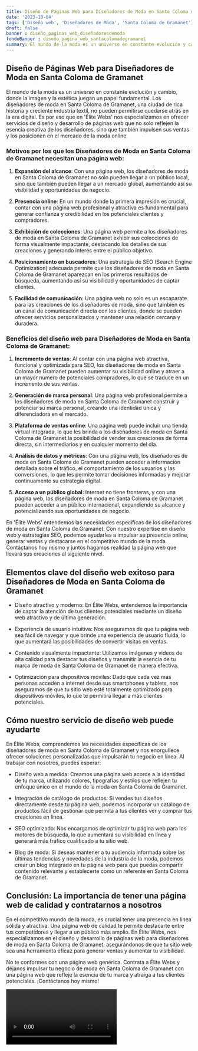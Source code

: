 ```yaml
---
title: Diseño de Páginas Web para Diseñadores de Moda en Santa Coloma de Gramanet
date: '2023-10-04'
tags: ['Diseño web', 'Diseñadores de Moda', 'Santa Coloma de Gramanet']
draft: false
banner : diseño_paginas_web_diseñadoresdemoda
fondoBanner : diseño_pagina_web_santacolomadegramanet
summary: El mundo de la moda es un universo en constante evolución y cambio, donde la imagen y la estética juegan un papel fundamental. Los diseñadores de moda en Santa Coloma de Gramanet, una ciudad de rica historia y creciente industria textil, no pueden permitirse quedarse atrás en la era digital. Es por eso que en 'Élite Webs' nos especializamos en ofrecer servicios de diseño y desarrollo de páginas web que no solo reflejen la esencia creativa de los diseñadores, sino que también impulsen sus ventas y los posicionen en el mercado de la moda online.
---
```


## Diseño de Páginas Web para Diseñadores de Moda en Santa Coloma de Gramanet

El mundo de la moda es un universo en constante evolución y cambio, donde la imagen y la estética juegan un papel fundamental. Los diseñadores de moda en Santa Coloma de Gramanet, una ciudad de rica historia y creciente industria textil, no pueden permitirse quedarse atrás en la era digital. Es por eso que en 'Élite Webs' nos especializamos en ofrecer servicios de diseño y desarrollo de páginas web que no solo reflejen la esencia creativa de los diseñadores, sino que también impulsen sus ventas y los posicionen en el mercado de la moda online.

### Motivos por los que los Diseñadores de Moda en Santa Coloma de Gramanet necesitan una página web:

1. **Expansión del alcance**: Con una página web, los diseñadores de moda en Santa Coloma de Gramanet no solo pueden llegar a un público local, sino que también pueden llegar a un mercado global, aumentando así su visibilidad y oportunidades de negocio.

2. **Presencia online**: En un mundo donde la primera impresión es crucial, contar con una página web profesional y atractiva es fundamental para generar confianza y credibilidad en los potenciales clientes y compradores.

3. **Exhibición de colecciones**: Una página web permite a los diseñadores de moda en Santa Coloma de Gramanet exhibir sus colecciones de forma visualmente impactante, destacando los detalles de sus creaciones y generando interés entre el público objetivo.

4. **Posicionamiento en buscadores**: Una estrategia de SEO (Search Engine Optimization) adecuada permite que los diseñadores de moda en Santa Coloma de Gramanet aparezcan en los primeros resultados de búsqueda, aumentando así su visibilidad y oportunidades de captar clientes.

5. **Facilidad de comunicación**: Una página web no solo es un escaparate para las creaciones de los diseñadores de moda, sino que también es un canal de comunicación directa con los clientes, donde se pueden ofrecer servicios personalizados y mantener una relación cercana y duradera.

### Beneficios del diseño web para Diseñadores de Moda en Santa Coloma de Gramanet:

1. **Incremento de ventas**: Al contar con una página web atractiva, funcional y optimizada para SEO, los diseñadores de moda en Santa Coloma de Gramanet pueden aumentar su visibilidad online y atraer a un mayor número de potenciales compradores, lo que se traduce en un incremento de sus ventas.

2. **Generación de marca personal**: Una página web profesional permite a los diseñadores de moda en Santa Coloma de Gramanet construir y potenciar su marca personal, creando una identidad única y diferenciadora en el mercado.

3. **Plataforma de ventas online**: Una página web puede incluir una tienda virtual integrada, lo que les brinda a los diseñadores de moda en Santa Coloma de Gramanet la posibilidad de vender sus creaciones de forma directa, sin intermediarios y en cualquier momento del día.

4. **Análisis de datos y métricas**: Con una página web, los diseñadores de moda en Santa Coloma de Gramanet pueden acceder a información detallada sobre el tráfico, el comportamiento de los usuarios y las conversiones, lo que les permite tomar decisiones informadas y mejorar continuamente su estrategia digital.

5. **Acceso a un público global**: Internet no tiene fronteras, y con una página web, los diseñadores de moda en Santa Coloma de Gramanet pueden acceder a un público internacional, expandiendo su alcance y potencializando sus oportunidades de negocio.

En 'Élite Webs' entendemos las necesidades específicas de los diseñadores de moda en Santa Coloma de Gramanet. Con nuestro expertise en diseño web y estrategias SEO, podemos ayudarles a impulsar su presencia online, generar ventas y destacarse en el competitivo mundo de la moda. Contáctanos hoy mismo y juntos hagamos realidad la página web que llevará sus creaciones al siguiente nivel.

<GifSeo />

<Cta />

## Elementos clave del diseño web exitoso para Diseñadores de Moda en Santa Coloma de Gramanet

- Diseño atractivo y moderno: En Élite Webs, entendemos la importancia de captar la atención de tus clientes potenciales mediante un diseño web atractivo y de última generación.

- Experiencia de usuario intuitiva: Nos aseguramos de que tu página web sea fácil de navegar y que brinde una experiencia de usuario fluida, lo que aumentará las posibilidades de convertir visitas en ventas.

- Contenido visualmente impactante: Utilizamos imágenes y videos de alta calidad para destacar tus diseños y transmitir la esencia de tu marca de moda de Santa Coloma de Gramanet de manera efectiva.

- Optimización para dispositivos móviles: Dado que cada vez más personas acceden a internet desde sus smartphones y tablets, nos aseguramos de que tu sitio web esté totalmente optimizado para dispositivos móviles, lo que te permitirá llegar a más clientes potenciales.

## Cómo nuestro servicio de diseño web puede ayudarte

En Élite Webs, comprendemos las necesidades específicas de los diseñadores de moda en Santa Coloma de Gramanet y nos enorgullece ofrecer soluciones personalizadas que impulsarán tu negocio en línea. Al trabajar con nosotros, puedes esperar:

- Diseño web a medida: Creamos una página web acorde a la identidad de tu marca, utilizando colores, tipografías y estilos que reflejen tu enfoque único en el mundo de la moda en Santa Coloma de Gramanet.

- Integración de catálogo de productos: Si vendes tus diseños directamente desde tu página web, podemos incorporar un catálogo de productos fácil de gestionar que permita a tus clientes ver y comprar tus creaciones en línea.

- SEO optimizado: Nos encargamos de optimizar tu página web para los motores de búsqueda, lo que aumentará su visibilidad en línea y generará más tráfico cualificado a tu sitio web.

- Blog de moda: Si deseas mantener a tu audiencia informada sobre las últimas tendencias y novedades de la industria de la moda, podemos crear un blog integrado en tu página web para que puedas compartir contenido relevante y establecerte como un referente en Santa Coloma de Gramanet.

## Conclusión: La importancia de tener una página web de calidad y contratarnos a nosotros

En el competitivo mundo de la moda, es crucial tener una presencia en línea sólida y atractiva. Una página web de calidad te permite destacarte entre tus competidores y llegar a un público más amplio. En Élite Webs, nos especializamos en el diseño y desarrollo de páginas web para diseñadores de moda en Santa Coloma de Gramanet, asegurándonos de que tu sitio web sea una herramienta eficaz para generar ventas y aumentar tu visibilidad.

No te conformes con una página web genérica. Contrata a Élite Webs y déjanos impulsar tu negocio de moda en Santa Coloma de Gramanet con una página web que refleje la esencia de tu marca y atraiga a tus clientes potenciales. ¡Contáctanos hoy mismo!

<Video />

<CtaBot job='Diseñadores de Moda' city='Santa Coloma de Gramanet'/>

<Gmaps query='Santa Coloma de Gramanet+españa+maps' />